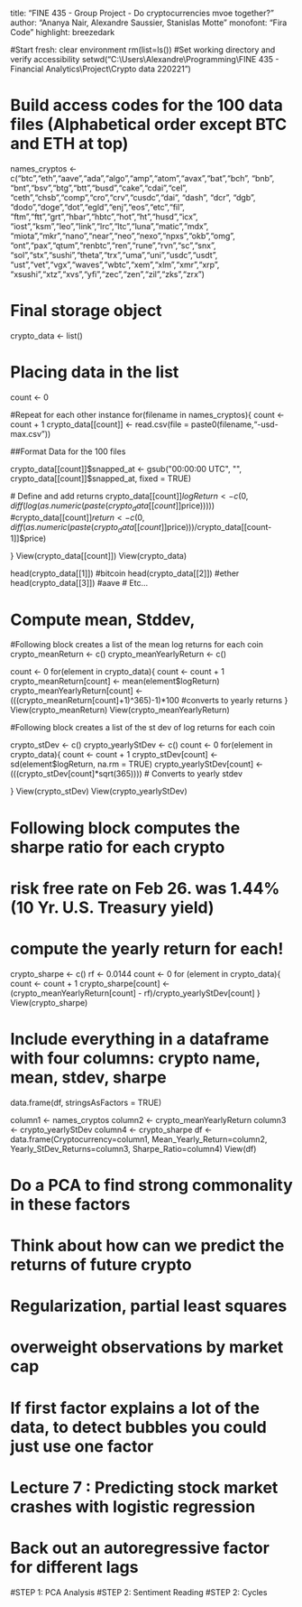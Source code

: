 title: "FINE 435 - Group Project - Do cryptocurrencies mvoe together?"
author: "Ananya Nair, Alexandre Saussier, Stanislas Motte"
monofont: "Fira Code"
highlight: breezedark

#Start fresh: clear environment
rm(list=ls())
#Set working directory and verify accessibility
setwd("C:\\Users\\Alexandre\\Programming\\FINE 435 - Financial Analytics\\Project\\Crypto data 220221")

# Build access codes for the 100 data files (Alphabetical order except BTC and ETH at top)
names_cryptos  <- c("btc","eth","aave","ada","algo","amp","atom","avax","bat","bch",
                    "bnb", "bnt","bsv","btg","btt","busd","cake","cdai","cel",
                    "ceth","chsb","comp","cro","crv","cusdc","dai", "dash", "dcr",
                    "dgb", "dodo","doge","dot","egld","enj","eos","etc","fil",
                    "ftm","ftt","grt","hbar","hbtc","hot","ht","husd","icx",
                    "iost","ksm","leo","link","lrc","ltc","luna","matic","mdx",
                    "miota","mkr","nano","near","neo","nexo","npxs","okb","omg",
                    "ont","pax","qtum","renbtc","ren","rune","rvn","sc","snx",
                    "sol","stx","sushi","theta","trx","uma","uni","usdc","usdt",
                    "ust","vet","vgx","waves","wbtc","xem","xlm","xmr","xrp",
                    "xsushi","xtz","xvs","yfi","zec","zen","zil","zks","zrx")

# Final storage object
crypto_data   <- list()

# Placing data in the list
count <- 0

#Repeat for each other instance
for(filename in names_cryptos){
  count <- count + 1
  crypto_data[[count]]        <- read.csv(file = paste0(filename,"-usd-max.csv"))
  
  ##Format Data for the 100 files
  
  crypto_data[[count]]$snapped_at <- gsub("00:00:00 UTC", "", crypto_data[[count]]$snapped_at, fixed = TRUE) 
  
  # Define and add returns
  crypto_data[[count]]$logReturn <- c(0, diff(log(as.numeric(paste(crypto_data[[count]]$price)))))
  #crypto_data[[count]]$return <- c(0, diff(as.numeric(paste(crypto_data[[count]]$price)))/crypto_data[[count-1]]$price)
  
}
View(crypto_data[[count]])
View(crypto_data)

head(crypto_data[[1]]) #bitcoin
head(crypto_data[[2]]) #ether
head(crypto_data[[3]]) #aave
# Etc...



# Compute mean, Stddev,
#Following block creates a list of the mean log returns for each coin
crypto_meanReturn <- c()
crypto_meanYearlyReturn <- c()

count <- 0
for(element in crypto_data){
  count <- count + 1 
  crypto_meanReturn[count] <- mean(element$logReturn)
  crypto_meanYearlyReturn[count] <- (((crypto_meanReturn[count]+1)^365)-1)*100 #converts to yearly returns
}
View(crypto_meanReturn)
View(crypto_meanYearlyReturn)

#Following block creates a list of the st dev of log returns for each coin

crypto_stDev <- c()
crypto_yearlyStDev <- c()
count <- 0
for(element in crypto_data){
  count <- count + 1 
  crypto_stDev[count] <- sd(element$logReturn, na.rm = TRUE)
  crypto_yearlyStDev[count] <- (((crypto_stDev[count]*sqrt(365)))) # Converts to yearly stdev
  
}
View(crypto_stDev)
View(crypto_yearlyStDev)


# Following block computes the sharpe ratio for each crypto 
# risk free rate on Feb 26. was 1.44% (10 Yr. U.S. Treasury yield)

# compute the yearly return for each!
crypto_sharpe <- c()
rf <- 0.0144
count <- 0
for (element in crypto_data){
  count <- count + 1
  crypto_sharpe[count] <- (crypto_meanYearlyReturn[count] - rf)/crypto_yearlyStDev[count]
}
View(crypto_sharpe)


# Include everything in a dataframe with four columns: crypto name, mean, stdev, sharpe
data.frame(df, stringsAsFactors = TRUE)

column1 <- names_cryptos
column2 <- crypto_meanYearlyReturn
column3 <- crypto_yearlyStDev
column4 <- crypto_sharpe
df <- data.frame(Cryptocurrency=column1, Mean_Yearly_Return=column2, Yearly_StDev_Returns=column3, Sharpe_Ratio=column4)
View(df)

# Do a PCA to find strong commonality in these factors 
# Think about how can we predict the returns of future crypto 
# Regularization, partial least squares 
# overweight observations by market cap 
# If first factor explains a lot of the data, to detect bubbles you could just use one factor 
# Lecture 7 : Predicting stock market crashes with logistic regression 
# Back out an autoregressive factor for different lags 

#STEP 1: PCA Analysis
#STEP 2: Sentiment Reading
#STEP 2: Cycles
